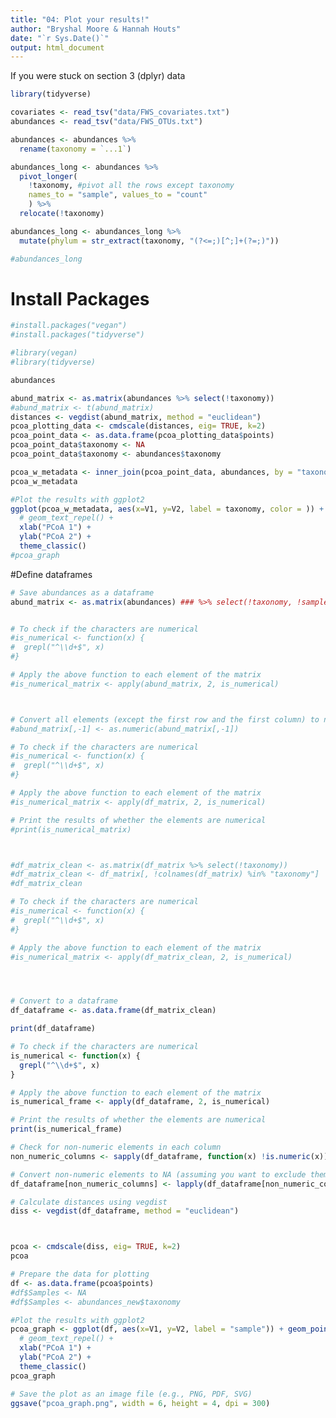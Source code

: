 ```yaml
---
title: "04: Plot your results!"
author: "Bryshal Moore & Hannah Houts"
date: "`r Sys.Date()`"
output: html_document
---
```




If you were stuck on section 3 (dplyr) data
```r
library(tidyverse)

covariates <- read_tsv("data/FWS_covariates.txt")
abundances <- read_tsv("data/FWS_OTUs.txt")

abundances <- abundances %>% 
  rename(taxonomy = `...1`)

abundances_long <- abundances %>% 
  pivot_longer(
    !taxonomy, #pivot all the rows except taxonomy
    names_to = "sample", values_to = "count"
    ) %>% 
  relocate(!taxonomy)

abundances_long <- abundances_long %>%
  mutate(phylum = str_extract(taxonomy, "(?<=;)[^;]+(?=;)")) 

#abundances_long
```


# Install Packages
```r
#install.packages("vegan")
#install.packages("tidyverse")

#library(vegan)
#library(tidyverse)
```

```r
abundances

```




```r
abund_matrix <- as.matrix(abundances %>% select(!taxonomy))
#abund_matrix <- t(abund_matrix)
distances <- vegdist(abund_matrix, method = "euclidean")
pcoa_plotting_data <- cmdscale(distances, eig= TRUE, k=2)
pcoa_point_data <- as.data.frame(pcoa_plotting_data$points)
pcoa_point_data$taxonomy <- NA
pcoa_point_data$taxonomy <- abundances$taxonomy

pcoa_w_metadata <- inner_join(pcoa_point_data, abundances, by = "taxonomy")
pcoa_w_metadata

#Plot the results with ggplot2
ggplot(pcoa_w_metadata, aes(x=V1, y=V2, label = taxonomy, color = )) + geom_point(size = 3, alpha = .5) +
  # geom_text_repel() +
  xlab("PCoA 1") +
  ylab("PCoA 2") +
  theme_classic()
#pcoa_graph
```

#Define dataframes
```r



# Save abundances as a dataframe
abund_matrix <- as.matrix(abundances) ### %>% select(!taxonomy, !sample))


# To check if the characters are numerical
#is_numerical <- function(x) {
#  grepl("^\\d+$", x)
#}

# Apply the above function to each element of the matrix
#is_numerical_matrix <- apply(abund_matrix, 2, is_numerical)



# Convert all elements (except the first row and the first column) to numeric
#abund_matrix[,-1] <- as.numeric(abund_matrix[,-1])

# To check if the characters are numerical
#is_numerical <- function(x) {
#  grepl("^\\d+$", x)
#}

# Apply the above function to each element of the matrix
#is_numerical_matrix <- apply(df_matrix, 2, is_numerical)

# Print the results of whether the elements are numerical
#print(is_numerical_matrix)



#df_matrix_clean <- as.matrix(df_matrix %>% select(!taxonomy))
#df_matrix_clean <- df_matrix[, !colnames(df_matrix) %in% "taxonomy"]
#df_matrix_clean

# To check if the characters are numerical
#is_numerical <- function(x) {
#  grepl("^\\d+$", x)
#}

# Apply the above function to each element of the matrix
#is_numerical_matrix <- apply(df_matrix_clean, 2, is_numerical)




# Convert to a dataframe
df_dataframe <- as.data.frame(df_matrix_clean)

print(df_dataframe)

# To check if the characters are numerical
is_numerical <- function(x) {
  grepl("^\\d+$", x)
}

# Apply the above function to each element of the matrix
is_numerical_frame <- apply(df_dataframe, 2, is_numerical)

# Print the results of whether the elements are numerical
print(is_numerical_frame)

# Check for non-numeric elements in each column
non_numeric_columns <- sapply(df_dataframe, function(x) !is.numeric(x))

# Convert non-numeric elements to NA (assuming you want to exclude them)
df_dataframe[non_numeric_columns] <- lapply(df_dataframe[non_numeric_columns], as.numeric)
```


```r
# Calculate distances using vegdist
diss <- vegdist(df_dataframe, method = "euclidean")



pcoa <- cmdscale(diss, eig= TRUE, k=2)
pcoa

# Prepare the data for plotting
df <- as.data.frame(pcoa$points)
#df$Samples <- NA
#df$Samples <- abundances_new$taxonomy

#Plot the results with ggplot2
pcoa_graph <- ggplot(df, aes(x=V1, y=V2, label = "sample")) + geom_point(size = 3, alpha = .5) +
  # geom_text_repel() +
  xlab("PCoA 1") +
  ylab("PCoA 2") +
  theme_classic()
pcoa_graph

# Save the plot as an image file (e.g., PNG, PDF, SVG)
ggsave("pcoa_graph.png", width = 6, height = 4, dpi = 300)
```



